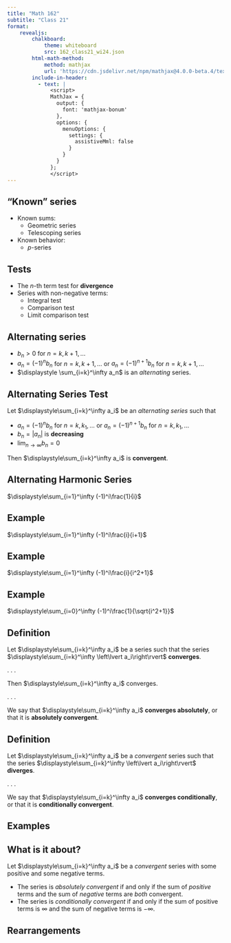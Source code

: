 ```yaml
---
title: "Math 162"
subtitle: "Class 21"
format: 
    revealjs:
        chalkboard:
            theme: whiteboard
            src: 162_class21_wi24.json
        html-math-method: 
            method: mathjax
            url: 'https://cdn.jsdelivr.net/npm/mathjax@4.0.0-beta.4/tex-mml-chtml-nofont.js'
        include-in-header:
          - text: |
              <script>
              MathJax = {
                output: {
                  font: 'mathjax-bonum'
                },
                options: {
                  menuOptions: {
                    settings: {
                      assistiveMml: false
                    }
                  }
                }
              };
              </script>
---
```


## "Known" series

::: {.incremental}
-   Known sums:
    -   Geometric series
    -   Telescoping series
-   Known behavior:
    -   $p$-series
:::

## Tests

::: {.incremental}
-   The $n$-th term test for __divergence__
-   Series with non-negative terms:
    -   Integral test
    -   Comparison test
    -   Limit comparison test
:::

## Alternating series

::: {.incremental}
-   $b_n > 0$ for $n = k, k+1, \dots$
-   $a_n = (-1)^n b_n$ for $n = k, k+1, \dots$ or $a_n = (-1)^{n+1} b_n$ for $n = k, k+1, \dots$
-   $\displaystyle \sum_{i=k}^\infty a_n$ is an _alternating_ series.
:::

## Alternating Series Test

Let $\displaystyle\sum_{i=k}^\infty a_i$ be an _alternating series_ such that

-   $a_n = (-1)^n b_n$ for $n = k, k_1, \dots$ or $a_n = (-1)^{n+1} b_n$ for $n = k, k_1, \dots$
-   $b_n = \left\lvert a_n\right\rvert$ is __decreasing__
-   $\displaystyle \lim_{n\to\infty} b_n = 0$

Then $\displaystyle\sum_{i=k}^\infty a_i$ is __convergent__.

## Alternating Harmonic Series

$\displaystyle\sum_{i=1}^\infty (-1)^i\frac{1}{i}$

## Example

$\displaystyle\sum_{i=1}^\infty (-1)^i\frac{i}{i+1}$

## Example

$\displaystyle\sum_{i=1}^\infty (-1)^i\frac{i}{i^2+1}$

## Example

$\displaystyle\sum_{i=0}^\infty (-1)^i\frac{1}{\sqrt{i^2+1}}$

## Definition

Let $\displaystyle\sum_{i=k}^\infty a_i$ be a series such that
the series
$\displaystyle\sum_{i=k}^\infty \left\lvert a_i\right\rvert$ __converges__.

. . .

Then $\displaystyle\sum_{i=k}^\infty a_i$ converges.

. . .

We say that $\displaystyle\sum_{i=k}^\infty a_i$ __converges absolutely__, or
that it is __absolutely convergent__.

## Definition

Let $\displaystyle\sum_{i=k}^\infty a_i$ be a _convergent_ series such that
the series
$\displaystyle\sum_{i=k}^\infty \left\lvert a_i\right\rvert$ __diverges__.

. . .

We say that $\displaystyle\sum_{i=k}^\infty a_i$ __converges conditionally__, or
that it is __conditionally convergent__.

## Examples

## What is it about?

Let $\displaystyle\sum_{i=k}^\infty a_i$ be a _convergent_ series with some
positive and some negative terms.

::: {.incremental}
-   The series is _absolutely convergent_ if and only if the sum of _positive_ terms and
    the sum of _negative_ terms are _both_ convergent.
-   The series is _conditionally convergent_ if and only if the sum of positive terms is
    $\infty$ and the sum of negative terms is $-\infty$.
:::

## Rearrangements


